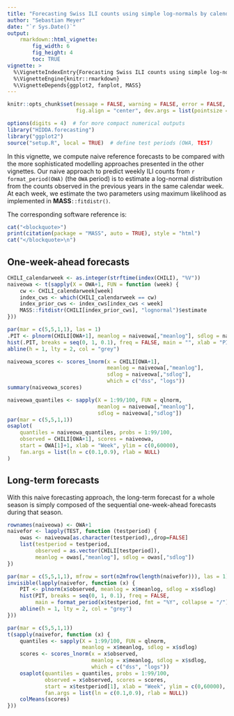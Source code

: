 ```yaml
---
title: "Forecasting Swiss ILI counts using simple log-normals by calendar week"
author: "Sebastian Meyer"
date: "`r Sys.Date()`"
output:
    rmarkdown::html_vignette:
        fig_width: 6
        fig_height: 4
        toc: TRUE
vignette: >
  %\VignetteIndexEntry{Forecasting Swiss ILI counts using simple log-normals by calendar week}
  %\VignetteEngine{knitr::rmarkdown}
  %\VignetteDepends{ggplot2, fanplot, MASS}
---
```


```r
knitr::opts_chunk$set(message = FALSE, warning = FALSE, error = FALSE,
                      fig.align = "center", dev.args = list(pointsize = 10))
```

```r
options(digits = 4)  # for more compact numerical outputs
library("HIDDA.forecasting")
library("ggplot2")
source("setup.R", local = TRUE)  # define test periods (OWA, TEST)
```

In this vignette, we compute naive reference forecasts to be compared with
the more sophisticated modelling approaches presented in the other vignettes.
Our naive approach to predict weekly ILI counts from
`r format_period(OWA)` (the `OWA` period) is to estimate a log-normal
distribution from the counts observed in the previous years in the same
calendar week. At each week, we estimate the two parameters using maximum
likelihood as implemented in **MASS**`::fitdistr()`.

The corresponding software reference is:
```r
cat("<blockquote>")
print(citation(package = "MASS", auto = TRUE), style = "html")
cat("</blockquote>\n")
```


## One-week-ahead forecasts

```r
CHILI_calendarweek <- as.integer(strftime(index(CHILI), "%V"))
naiveowa <- t(sapply(X = OWA+1, FUN = function (week) {
    cw <- CHILI_calendarweek[week]
    index_cws <- which(CHILI_calendarweek == cw)
    index_prior_cws <- index_cws[index_cws < week]
    MASS::fitdistr(CHILI[index_prior_cws], "lognormal")$estimate
}))
```

```r
par(mar = c(5,5,1,1), las = 1)
.PIT <- plnorm(CHILI[OWA+1], meanlog = naiveowa[,"meanlog"], sdlog = naiveowa[,"sdlog"])
hist(.PIT, breaks = seq(0, 1, 0.1), freq = FALSE, main = "", xlab = "PIT")
abline(h = 1, lty = 2, col = "grey")
```

```r
naiveowa_scores <- scores_lnorm(x = CHILI[OWA+1],
                                meanlog = naiveowa[,"meanlog"],
                                sdlog = naiveowa[,"sdlog"],
                                which = c("dss", "logs"))
summary(naiveowa_scores)
```

```r
naiveowa_quantiles <- sapply(X = 1:99/100, FUN = qlnorm,
                             meanlog = naiveowa[,"meanlog"],
                             sdlog = naiveowa[,"sdlog"])
par(mar = c(5,5,1,1))
osaplot(
    quantiles = naiveowa_quantiles, probs = 1:99/100,
    observed = CHILI[OWA+1], scores = naiveowa,
    start = OWA[1]+1, xlab = "Week", ylim = c(0,60000),
    fan.args = list(ln = c(0.1,0.9), rlab = NULL)
)
```


## Long-term forecasts

With this naive forecasting approach, the long-term forecast for a whole
season is simply composed of the sequential one-week-ahead forecasts
during that season.

```r
rownames(naiveowa) <- OWA+1
naivefor <- lapply(TEST, function (testperiod) {
    owas <- naiveowa[as.character(testperiod),,drop=FALSE]
    list(testperiod = testperiod,
         observed = as.vector(CHILI[testperiod]),
         meanlog = owas[,"meanlog"], sdlog = owas[,"sdlog"])
})
```

```r
par(mar = c(5,5,1,1), mfrow = sort(n2mfrow(length(naivefor))), las = 1)
invisible(lapply(naivefor, function (x) {
    PIT <- plnorm(x$observed, meanlog = x$meanlog, sdlog = x$sdlog)
    hist(PIT, breaks = seq(0, 1, 0.1), freq = FALSE,
         main = format_period(x$testperiod, fmt = "%Y", collapse = "/"))
    abline(h = 1, lty = 2, col = "grey")
}))
```

```r
par(mar = c(5,5,1,1))
t(sapply(naivefor, function (x) {
    quantiles <- sapply(X = 1:99/100, FUN = qlnorm,
                        meanlog = x$meanlog, sdlog = x$sdlog)
    scores <- scores_lnorm(x = x$observed,
                           meanlog = x$meanlog, sdlog = x$sdlog,
                           which = c("dss", "logs"))
    osaplot(quantiles = quantiles, probs = 1:99/100,
            observed = x$observed, scores = scores,
            start = x$testperiod[1], xlab = "Week", ylim = c(0,60000),
            fan.args = list(ln = c(0.1,0.9), rlab = NULL))
    colMeans(scores)
}))
```
